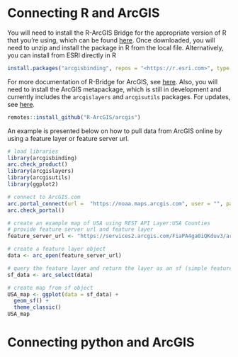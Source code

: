 # Connecting R and ArcGIS

You will need to install the R-ArcGIS Bridge for the appropriate version of R that you're using, which can be found [here](https://r.esri.com/bin/). Once downloaded, you will need to unzip and install the package in R from the local file. Alternatively, you can install from ESRI directly in R

```r
install.packages("arcgisbinding", repos = "<https://r.esri.com>", type = "win.binary") 
```

For more documentation of R-Bridge for ArcGIS, see [here](https://developers.arcgis.com/r-bridge/installation/). Also, you will need to install the ArcGIS metapackage, which is still in development and currently includes the `arcgislayers` and `arcgisutils` packages. For updates, see [here](https://github.com/R-ArcGIS/arcgis). 

```r
remotes::install_github("R-ArcGIS/arcgis")
```

An example is presented below on how to pull data from ArcGIS online by using a feature layer or feature server url.

```r
# load libraries
library(arcgisbinding) 
arc.check_product() 
library(arcgislayers)
library(arcgisutils) 
library(ggplot2)

# connect to ArcGIS.com
arc.portal_connect(url =  "https://noaa.maps.arcgis.com", user = "", password = "") # enter ArcGIS.com username and password
arc.check_portal()

# create an example map of USA using REST API Layer:USA Counties
# provide feature server url and feature layer
feature_server_url <- "https://services2.arcgis.com/FiaPA4ga0iQKduv3/arcgis/rest/services/TIGERweb_Counties_v1/FeatureServer/0"

# create a feature layer object
data <- arc_open(feature_server_url)

# query the feature layer and return the layer as an sf (simple feature) object
sf_data <- arc_select(data)

# create map from sf object
USA_map <- ggplot(data = sf_data) + 
  geom_sf() +
  theme_classic()
USA_map
```

# Connecting python and ArcGIS
